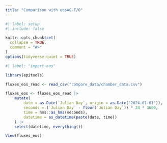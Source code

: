 ```yaml
---
title: "Comparison with eosAC-T/O"
---
```



```r
#| label: setup
#| include: false

knitr::opts_chunk$set(
  collapse = TRUE,
  comment = "#>"
)
options(tidyverse.quiet = TRUE)
```


```r
#| label: "import-eos"

library(epitools)

fluxes_eos_read <- read_csv("compare_data/chamber_data.csv")

fluxes_eos <- fluxes_eos_read |>
    mutate(
        date = as.Date(`Julian Day`, origin = as.Date("2024-01-01")),
        seconds = (`Julian Day` - floor(`Julian Day`)) * 24 * 3600,
        time = hms::as_hms(seconds),
        datetime = as_datetime(paste(date, time))
    ) |>
    select(datetime, everything())

View(fluxes_eos)
```